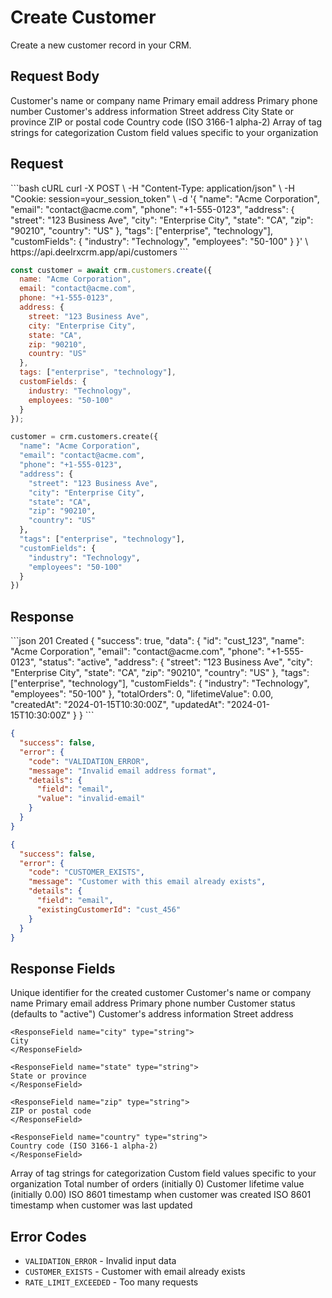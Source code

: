 # Create Customer

Create a new customer record in your CRM.

## Request Body

<Param body="name" type="string" required>
Customer's name or company name
</Param>

<Param body="email" type="string" required>
Primary email address
</Param>

<Param body="phone" type="string">
Primary phone number
</Param>

<Param body="address" type="object">
Customer's address information
</Param>

<Param body="address.street" type="string">
Street address
</Param>

<Param body="address.city" type="string">
City
</Param>

<Param body="address.state" type="string">
State or province
</Param>

<Param body="address.zip" type="string">
ZIP or postal code
</Param>

<Param body="address.country" type="string">
Country code (ISO 3166-1 alpha-2)
</Param>

<Param body="tags" type="array">
Array of tag strings for categorization
</Param>

<Param body="customFields" type="object">
Custom field values specific to your organization
</Param>

## Request

<CodeGroup>
```bash cURL
curl -X POST \
  -H "Content-Type: application/json" \
  -H "Cookie: session=your_session_token" \
  -d '{
    "name": "Acme Corporation",
    "email": "contact@acme.com",
    "phone": "+1-555-0123",
    "address": {
      "street": "123 Business Ave",
      "city": "Enterprise City",
      "state": "CA",
      "zip": "90210",
      "country": "US"
    },
    "tags": ["enterprise", "technology"],
    "customFields": {
      "industry": "Technology",
      "employees": "50-100"
    }
  }' \
  https://api.deelrxcrm.app/api/customers
```

```javascript JavaScript
const customer = await crm.customers.create({
  name: "Acme Corporation",
  email: "contact@acme.com",
  phone: "+1-555-0123",
  address: {
    street: "123 Business Ave",
    city: "Enterprise City",
    state: "CA",
    zip: "90210",
    country: "US"
  },
  tags: ["enterprise", "technology"],
  customFields: {
    industry: "Technology",
    employees: "50-100"
  }
});
```

```python Python
customer = crm.customers.create({
  "name": "Acme Corporation",
  "email": "contact@acme.com",
  "phone": "+1-555-0123",
  "address": {
    "street": "123 Business Ave",
    "city": "Enterprise City",
    "state": "CA",
    "zip": "90210",
    "country": "US"
  },
  "tags": ["enterprise", "technology"],
  "customFields": {
    "industry": "Technology",
    "employees": "50-100"
  }
})
```
</CodeGroup>

## Response

<ResponseExample>
```json 201 Created
{
  "success": true,
  "data": {
    "id": "cust_123",
    "name": "Acme Corporation",
    "email": "contact@acme.com",
    "phone": "+1-555-0123",
    "status": "active",
    "address": {
      "street": "123 Business Ave",
      "city": "Enterprise City",
      "state": "CA",
      "zip": "90210",
      "country": "US"
    },
    "tags": ["enterprise", "technology"],
    "customFields": {
      "industry": "Technology",
      "employees": "50-100"
    },
    "totalOrders": 0,
    "lifetimeValue": 0.00,
    "createdAt": "2024-01-15T10:30:00Z",
    "updatedAt": "2024-01-15T10:30:00Z"
  }
}
```

```json 400 Bad Request
{
  "success": false,
  "error": {
    "code": "VALIDATION_ERROR",
    "message": "Invalid email address format",
    "details": {
      "field": "email",
      "value": "invalid-email"
    }
  }
}
```

```json 409 Conflict
{
  "success": false,
  "error": {
    "code": "CUSTOMER_EXISTS",
    "message": "Customer with this email already exists",
    "details": {
      "field": "email",
      "existingCustomerId": "cust_456"
    }
  }
}
```
</ResponseExample>

## Response Fields

<ResponseField name="id" type="string">
Unique identifier for the created customer
</ResponseField>

<ResponseField name="name" type="string">
Customer's name or company name
</ResponseField>

<ResponseField name="email" type="string">
Primary email address
</ResponseField>

<ResponseField name="phone" type="string">
Primary phone number
</ResponseField>

<ResponseField name="status" type="string">
Customer status (defaults to "active")
</ResponseField>

<ResponseField name="address" type="object">
Customer's address information
  <Expandable title="address properties">
    <ResponseField name="street" type="string">
    Street address
    </ResponseField>
    
    <ResponseField name="city" type="string">
    City
    </ResponseField>
    
    <ResponseField name="state" type="string">
    State or province
    </ResponseField>
    
    <ResponseField name="zip" type="string">
    ZIP or postal code
    </ResponseField>
    
    <ResponseField name="country" type="string">
    Country code (ISO 3166-1 alpha-2)
    </ResponseField>
  </Expandable>
</ResponseField>

<ResponseField name="tags" type="array">
Array of tag strings for categorization
</ResponseField>

<ResponseField name="customFields" type="object">
Custom field values specific to your organization
</ResponseField>

<ResponseField name="totalOrders" type="integer">
Total number of orders (initially 0)
</ResponseField>

<ResponseField name="lifetimeValue" type="number">
Customer lifetime value (initially 0.00)
</ResponseField>

<ResponseField name="createdAt" type="string">
ISO 8601 timestamp when customer was created
</ResponseField>

<ResponseField name="updatedAt" type="string">
ISO 8601 timestamp when customer was last updated
</ResponseField>

## Error Codes

- `VALIDATION_ERROR` - Invalid input data
- `CUSTOMER_EXISTS` - Customer with email already exists
- `RATE_LIMIT_EXCEEDED` - Too many requests